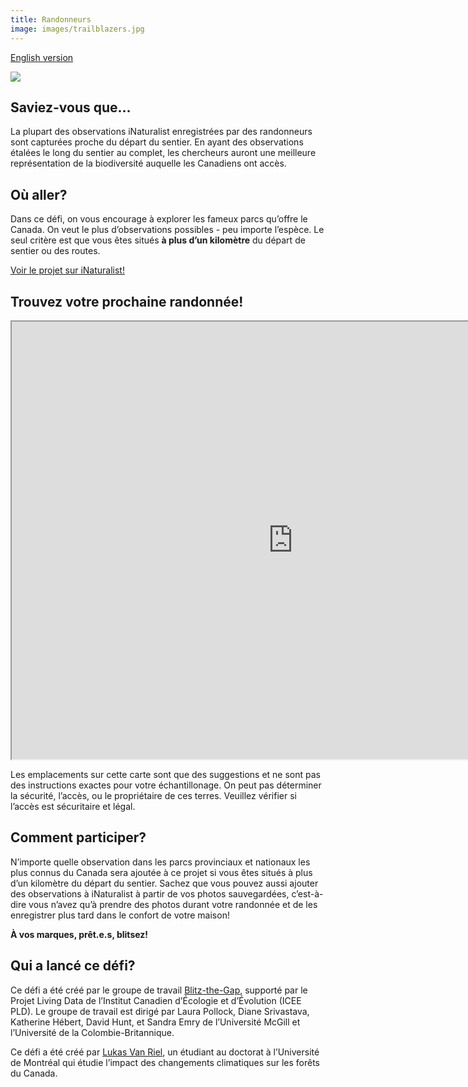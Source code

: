 ```yaml
---
title: Randonneurs
image: images/trailblazers.jpg
---
```


[English version](https://pollocklab.github.io/blitz-the-gap/challenges/Trailblazers_challenge.html){.btn .btn-secondary .btn role="button"}

![](images/trailblazers-banner.png){fig-align="center"}

## Saviez-vous que…

La plupart des observations iNaturalist enregistrées par des randonneurs sont capturées proche du départ du sentier. En ayant des observations étalées le long du sentier au complet, les chercheurs auront une meilleure représentation de la biodiversité auquelle les Canadiens ont accès.

## Où aller?

Dans ce défi, on vous encourage à explorer les fameux parcs qu’offre le Canada. On veut le plus d’observations possibles - peu importe l’espèce. Le seul critère est que vous êtes situés **à plus d’un kilomètre** du départ de sentier ou des routes.

[Voir le projet sur iNaturalist!](https://www.inaturalist.org/projects/blitz-the-gap-trailblazers){.btn .btn-primary .btn role="button"}

## Trouvez votre prochaine randonnée!

```{=html}
<iframe width="900" height="700" src="https://pollocklab.github.io/blitz-the-gap-trailblazers/challenge_trailblazers_map.html" title="Défi Randonneurs" data-external="1"></iframe>
```

::: callout-warning
Les emplacements sur cette carte sont que des suggestions et ne sont pas des instructions exactes pour votre échantillonage. On peut pas déterminer la sécurité, l'accès, ou le propriétaire de ces terres. Veuillez vérifier si l'accès est sécuritaire et légal.
:::

## Comment participer?

N’importe quelle observation dans les parcs provinciaux et nationaux les plus connus du Canada sera ajoutée à ce projet si vous êtes situés à plus d’un kilomètre du départ du sentier. Sachez que vous pouvez aussi ajouter des observations à iNaturalist à partir de vos photos sauvegardées, c’est-à-dire vous n’avez qu’à prendre des photos durant votre randonnée et de les enregistrer plus tard dans le confort de votre maison!

**À vos marques, prêt.e.s, blitsez!**

## Qui a lancé ce défi?

Ce défi a été créé par le groupe de travail [Blitz-the-Gap](https://blitzthegap.org/), supporté par le Projet Living Data de l’Institut Canadien d’Écologie et d’Évolution (ICEE PLD). Le groupe de travail est dirigé par Laura Pollock, Diane Srivastava, Katherine Hébert, David Hunt, et Sandra Emry de l’Université McGill et l’Université de la Colombie-Britannique.

Ce défi a été créé par [Lukas Van Riel](https://qcbs.ca/fr/membre-etudiant/?student=3207), un étudiant au doctorat à l’Université de Montréal qui étudie l’impact des changements climatiques sur les forêts du Canada.
